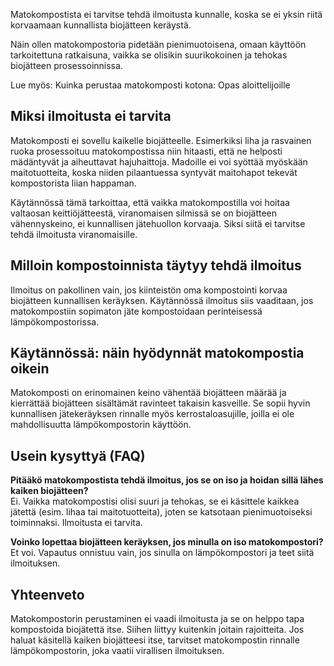 Matokompostista ei tarvitse tehdä ilmoitusta kunnalle, koska se ei yksin riitä korvaamaan kunnallista biojätteen
keräystä.

Näin ollen matokompostoria pidetään pienimuotoisena, omaan käyttöön tarkoitettuna ratkaisuna, vaikka se olisikin
suurikokoinen ja tehokas biojätteen prosessoinnissa.

Lue myös: <SafeLink href="/blogi/julkaisu/kuinka-perustaa-matokomposti-kotona-opas-aloittelijoille">Kuinka perustaa matokomposti kotona: Opas aloittelijoille</SafeLink>

## Miksi ilmoitusta ei tarvita

Matokomposti ei sovellu kaikelle biojätteelle. Esimerkiksi liha ja rasvainen ruoka prosessoituu matokompostissa niin
hitaasti, että ne helposti mädäntyvät ja aiheuttavat hajuhaittoja. Madoille ei voi syöttää myöskään maitotuotteita,
koska niiden pilaantuessa syntyvät maitohapot tekevät kompostorista liian happaman.

Käytännössä tämä tarkoittaa, että vaikka matokompostilla voi hoitaa valtaosan keittiöjätteestä, viranomaisen silmissä se
on biojätteen vähennyskeino, ei kunnallisen jätehuollon korvaaja. Siksi siitä ei tarvitse tehdä ilmoitusta
viranomaisille.

## Milloin kompostoinnista täytyy tehdä ilmoitus

Ilmoitus on pakollinen vain, jos kiinteistön oma kompostointi korvaa biojätteen kunnallisen keräyksen. Käytännössä
ilmoitus siis vaaditaan, jos matokompostiin sopimaton jäte kompostoidaan perinteisessä lämpökompostorissa.

## Käytännössä: näin hyödynnät matokompostia oikein

Matokomposti on erinomainen keino vähentää biojätteen määrää ja kierrättää biojätteen sisältämät ravinteet takaisin
kasveille. Se sopii hyvin kunnallisen jätekeräyksen rinnalle myös kerrostaloasujille, joilla ei ole mahdollisuutta
lämpökompostorin käyttöön.

## Usein kysyttyä (FAQ)

**Pitääkö matokompostista tehdä ilmoitus, jos se on iso ja hoidan sillä lähes kaiken biojätteen?**  
Ei. Vaikka matokompostisi olisi suuri ja tehokas, se ei käsittele kaikkea jätettä (esim. lihaa tai maitotuotteita),
joten se katsotaan pienimuotoiseksi toiminnaksi. Ilmoitusta ei tarvita.

**Voinko lopettaa biojätteen keräyksen, jos minulla on iso matokompostori?**  
Et voi. Vapautus onnistuu vain, jos sinulla on lämpökompostori ja teet siitä ilmoituksen.

## Yhteenveto

Matokompostorin perustaminen ei vaadi ilmoitusta ja se on helppo tapa kompostoida biojätettä itse. Siihen liittyy
kuitenkin joitain <SafeLink href="/blogi/julkaisu/mita-saa-laittaa-matokompostoriin-turvalliset-ja-kielletyt-ruoat">rajoitteita.</SafeLink>
Jos haluat käsitellä kaiken biojätteesi itse, tarvitset matokompostin rinnalle lämpökompostorin, joka vaatii
virallisen ilmoituksen.
